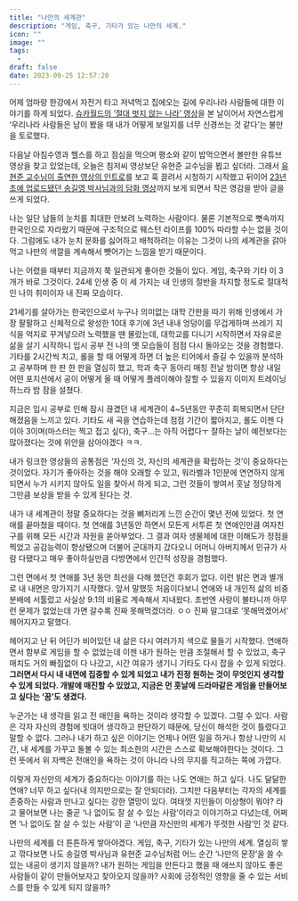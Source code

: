 ```yaml
---
title: "나만의 세계관"
description: "게임, 축구, 기타가 있는 나만의 세계."
icon: ""
image: ""
tags:
  -
draft: false
date: 2023-09-25 12:57:20
---
```


어제 엄마랑 한강에서 자전거 타고 저녁먹고 집에오는 길에 우리나라 사람들에 대한 이야기를 하게 되었다. [슈카월드의 ‘절대 벗지 않는 나라’ 영상](https://youtu.be/oR9d1On_AkM?si=9Ly6j2ydfALKERR9)을 본 날이어서 자연스럽게 ‘우리나라 사람들은 남이 봤을 때 내가 어떻게 보일지를 너무 신경쓰는 것 같다’는 불만을 토로했다.

다음날 아침수영과 헬스를 하고 점심을 먹으며 평소와 같이 밥먹으면서 볼만한 유튜브 영상을 찾고 있었는데, 오늘은 침저씨 영상보단 유현준 교수님을 뵙고 싶더라. 그래서 [유현준 교수님이 출연한 영상의 인트로](https://youtu.be/KyEcHCKrwHc?si=0Lh313tSGIgZ0ti8)를 보고 훅 끌려서 시청하기 시작했고 뒤이어 [23년 초에 업로드됐던 송길영 박사님과의 담화 영상](https://youtu.be/ME2Zsjk29YI?si=1Ku9aa4MzN44D0SF)까지 보게 되면서 작은 영감을 받아 글을 쓰게 되었다.

나는 일단 남들의 눈치를 최대한 안보려 노력하는 사람이다. 물론 기본적으로 뼛속까지 한국인으로 자라왔기 때문에 구조적으로 웨스턴 라이프를 100% 따라할 수는 없을 것이다. 그럼에도 내가 눈치 문화를 싫어하고 배척하려는 이유는 그것이 나의 세계관을 갉아먹고 나만의 색깔을 계속해서 뺏어가는 느낌을 받기 때문이다.

나는 어렸을 때부터 지금까지 쭉 일관되게 좋아한 것들이 있다. 게임, 축구와 기타 이 3개가 바로 그것이다. 24세 인생 중 이 세 가지는 내 인생의 절반을 차지할 정도로 절대적인 나의 취미이자 내 진짜 모습이다.

21세기를 살아가는 한국인으로서 누구나 의미없는 대학 간판을 따기 위해 인생에서 가장 팔팔하고 신체적으로 왕성한 10대 후기에 3년 내내 엉덩이를 무겁게하며 쓰레기 지식을 억지로 꾸겨넣으려 노력했을 땐 몰랐는데, 대학교를 다니기 시작하면서 자유로운 삶을 살기 시작하니 입시 공부 전 나의 옛 모습들이 점점 다시 돌아오는 것을 경험했다. 기타를 2시간씩 치고, 롤을 할 때 어떻게 하면 더 높은 티어에서 즐길 수 있을까 분석하고 공부하며 한 판 한 판을 열심히 했고, 학과 축구 동아리 매칭 전날 밤이면 항상 내일 어떤 포지션에서 공이 어떻게 올 때 어떻게 플레이해야 잘할 수 있을지 이미지 트레이닝하느라 밤 잠을 설쳤다.

지금은 입시 공부로 인해 잠시 끊겼던 내 세계관이 4~5년동안 꾸준히 회복되면서 단단해졌음을 느끼고 있다. 기타도 새 곡을 연습하는데 점점 기간이 짧아지고, 롤도 이젠 다이아 3이며(마스터는 찍고 접고 싶다), 축구…는 아직 어렵다ㅜ 잘하는 날이 예전보다는 많아졌다는 것에 위안을 삼아야겠다 ㅋㅋ.

내가 링크한 영상들의 공통점은 ‘자신의 것, 자신의 세계관을 확립하는 것’이 중요하다는 것이었다. 자기가 좋아하는 것을 해야 오래할 수 있고, 워라벨과 1인분에 연연하지 않게 되면서 누가 시키지 않아도 일을 찾아서 하게 되고, 그런 것들이 쌓여서 훗날 정당하게 그만큼 보상을 받을 수 있게 된다는 것.

내가 내 세계관이 정말 중요하다는 것을 뼈저리게 느낀 순간이 몇년 전에 있었다. 첫 연애를 끝마쳤을 때이다. 첫 연애를 3년동안 하면서 모든게 서투른 첫 연애인만큼 여자친구를 위해 모든 시간과 자원을 쏟아부었다. 그 결과 여자 생물체에 대한 이해도가 정점을 찍었고 공감능력이 향상됐으며 더불어 군대까지 갔다오니 어머니 아버지께서 민규가 사람 다됐다고 매우 좋아하실만큼 다방면에서 인간적 성장을 경험했다.

그런 면에서 첫 연애를 3년 동안 최선을 다해 했던건 후회가 없다. 이런 밝은 면과 별개로 내 내면은 망가지기 시작했다. 앞서 말했듯 처음이다보니 연애와 내 개인적 삶의 비중 분배에 서툴렀고 사실상 9:1의 비율로 계속해서 지내왔다. 초반엔 사랑이 불타니까 아무런 문제가 없었는데 가면 갈수록 진짜 못해먹겠더라. ㅇㅇ 진짜 말그대로 ‘못해먹겠어서’ 헤어지자고 말했다.

헤어지고 난 뒤 어딘가 비어있던 내 삶은 다시 여러가지 색으로 물들기 시작했다. 연애하면서 함부로 게임을 할 수 없었는데 이젠 내가 원하는 만큼 조절해서 할 수 있었고, 축구 매치도 거의 빠짐없이 다 나갔고, 시간 여유가 생기니 기타도 다시 잡을 수 있게 되었다. **그러면서 다시 내 내면에 집중할 수 있게 되었고 내가 진정 원하는 것이 무엇인지 생각할 수 있게 되었다. 개발에 매진할 수 있었고, 지금은 먼 훗날에 드라마같은 게임을 만들어보고 싶다는 ‘꿈’도 생겼다.**

누군가는 내 생각을 읽고 전 애인을 욕하는 것이라 생각할 수 있겠다. 그럴 수 있다. 사람은 각자 자신의 경험에 빗대어 생각하고 판단하기 때문에, 당신이 해석한 것이 틀렸다고 말할 수 없다. 그러나 내가 하고 싶은 이야기는 언제나 어떤 일을 하거나 항상 나만의 시간, 내 세계를 가꾸고 돌볼 수 있는 최소한의 시간은 스스로 확보해야한다는 것이다. 그런 뜻에서 위 자백은 전애인을 욕하는 것이 아니라 나의 무지를 직고하는 쪽에 가깝다.

이렇게 자신만의 세계가 중요하다는 이야기를 하는 나도 연애는 하고 싶다. 나도 달달한 연애? 너무 하고 싶다(내 의지만으로는 잘 안되더라). 그치만 다음부터는 각자의 세계를 존중하는 사람과 만나고 싶다는 강한 열망이 있다. 여태껏 지인들이 이상형이 뭐야? 라고 물어보면 나는 줄곧 ‘나 없이도 잘 살 수 있는 사람’이라고 이야기하고 다녔는데, 어쩌면 ‘나 없이도 잘 살 수 있는 사람’이 곧 ‘나만큼 자신만의 세계가 뚜렷한 사람’인 것 같다.

나만의 세계를 더 튼튼하게 쌓아야겠다. 게임, 축구, 기타가 있는 나만의 세계. 열심히 쌓고 깎다보면 나도 송길영 박사님과 유현준 교수님처럼 어느 순간 ‘나만의 문장’을 쓸 수 있는 내공이 생기지 않을까? 내가 원하는 게임을 만든다고 했을 때 애쓰지 않아도 좋은 사람들이 같이 만들어보자고 찾아오지 않을까? 사회에 긍정적인 영향을 줄 수 있는 서비스를 만들 수 있게 되지 않을까?
